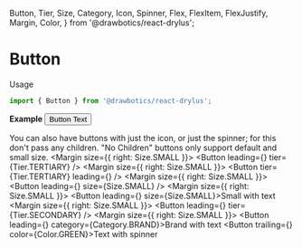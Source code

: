   Button,
  Tier,
  Size,
  Category,
  Icon,
  Spinner,
  Flex,
  FlexItem,
  FlexJustify,
  Margin,
  Color,
} from '@drawbotics/react-drylus';



# Button

Usage
```jsx
import { Button } from '@drawbotics/react-drylus';
```
__Example__
<Playground component={Button}>
  <Button>Button Text</Button>
</Playground>


You can also have buttons with just the icon, or just the spinner; for this don't pass any children. "No Children" buttons only support default and small size.
<Playground mode="jsx">
  <Flex justify={FlexJustify.START}>
    <FlexItem>
      <Margin size={{ right: Size.SMALL }}>
        <Button leading={<Icon name="command" />} tier={Tier.TERTIARY} />
      </Margin>
    </FlexItem>
    <FlexItem>
      <Margin size={{ right: Size.SMALL }}>
        <Button tier={Tier.TERTIARY} leading={<Spinner color={Color.BLUE} size={Size.SMALL} />} />
      </Margin>
    </FlexItem>
    <FlexItem>
      <Margin size={{ right: Size.SMALL }}>
        <Button leading={<Icon name="command" />} size={Size.SMALL} />
      </Margin>
    </FlexItem>
    <FlexItem>
      <Margin size={{ right: Size.SMALL }}>
        <Button leading={<Icon name="command" />} size={Size.SMALL}>Small with text</Button>
      </Margin>
    </FlexItem>
    <FlexItem>
      <Margin size={{ right: Size.SMALL }}>
        <Button leading={<Icon name="command" />} tier={Tier.SECONDARY} />
      </Margin>
    </FlexItem>
    <FlexItem>
      <Margin size={{ right: Size.SMALL }}>
        <Button leading={<Icon name="command" />} category={Category.BRAND}>Brand with text</Button>
      </Margin>
    </FlexItem>
    <FlexItem>
      <Button trailing={<Spinner size={Size.SMALL} inversed />} color={Color.GREEN}>Text with spinner</Button>
    </FlexItem>
  </Flex>
</Playground>
